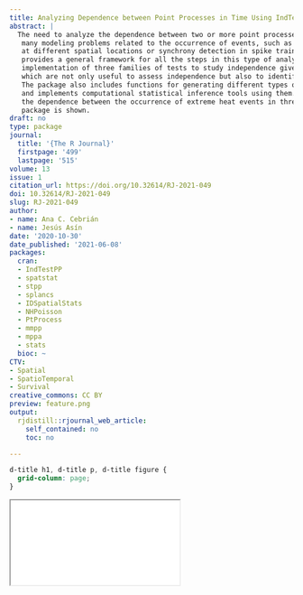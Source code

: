 ```yaml
---
title: Analyzing Dependence between Point Processes in Time Using IndTestPP
abstract: |
  The need to analyze the dependence between two or more point processes in time appears in
   many modeling problems related to the occurrence of events, such as the occurrence of climate events
   at different spatial locations or synchrony detection in spike train analysis. The package IndTestPP
   provides a general framework for all the steps in this type of analysis, and one of its main features is the
   implementation of three families of tests to study independence given the intensities of the processes,
   which are not only useful to assess independence but also to identify factors causing dependence.
   The package also includes functions for generating different types of dependent point processes,
   and implements computational statistical inference tools using them. An application to characterize
   the dependence between the occurrence of extreme heat events in three Spanish locations using the
   package is shown.
draft: no
type: package
journal:
  title: '{The R Journal}'
  firstpage: '499'
  lastpage: '515'
volume: 13
issue: 1
citation_url: https://doi.org/10.32614/RJ-2021-049
doi: 10.32614/RJ-2021-049
slug: RJ-2021-049
author:
- name: Ana C. Cebrián
- name: Jesús Asín
date: '2020-10-30'
date_published: '2021-06-08'
packages:
  cran:
  - IndTestPP
  - spatstat
  - stpp
  - splancs
  - IDSpatialStats
  - NHPoisson
  - PtProcess
  - mmpp
  - mppa
  - stats
  bioc: ~
CTV:
- Spatial
- SpatioTemporal
- Survival
creative_commons: CC BY
preview: feature.png
output:
  rjdistill::rjournal_web_article:
    self_contained: no
    toc: no

---
```


```css
d-title h1, d-title p, d-title figure {
  grid-column: page;
}
```

<div class="l-page">
  <object data="RJ-2021-049.pdf" type="application/pdf" style="height:955px;width:100%">
    <iframe src="RJ-2021-049.pdf"></iframe>
  </object>
</div>
